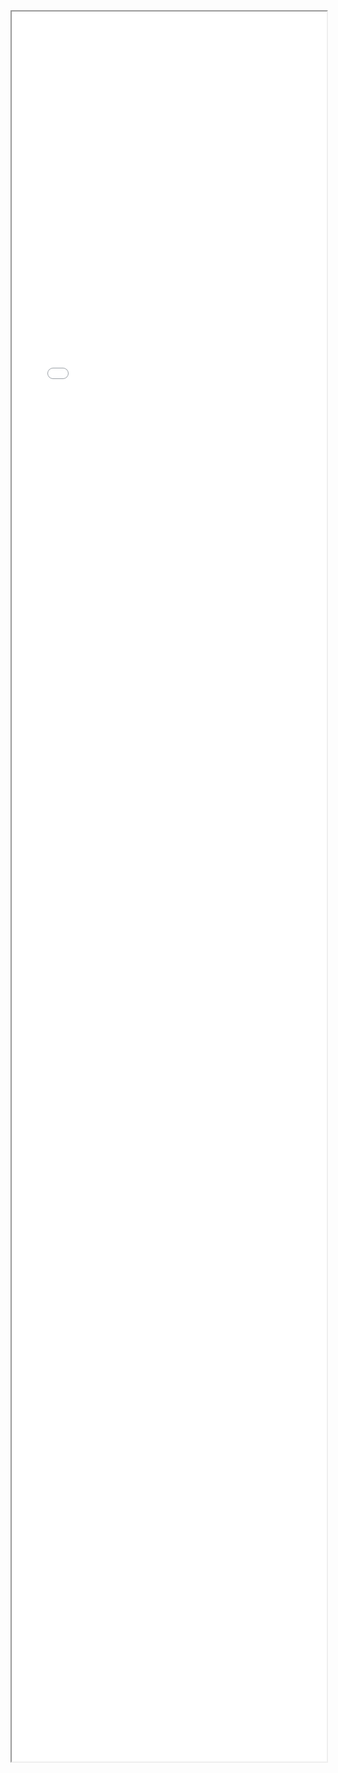 <iframe style="width:100%; height: 70vh;" src="html/map_liverpool_2016_workplace_group.html" title="Map"></iframe>
